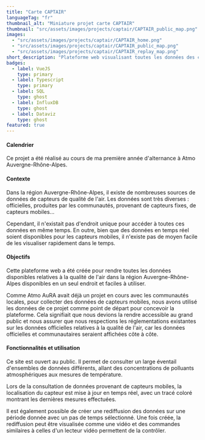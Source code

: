 ```yaml
---
title: "Carte CAPTAIR"
languageTag: "fr"
thumbnail_alt: "Miniature projet carte CAPTAIR"
thumbnail: "src/assets/images/projects/captair/CAPTAIR_public_map.png"
images:
  - "src/assets/images/projects/captair/CAPTAIR_home.png"
  - "src/assets/images/projects/captair/CAPTAIR_public_map.png"
  - "src/assets/images/projects/captair/CAPTAIR_replay_map.png"
short_description: "Plateforme web visualisant toutes les données des capteurs de qualité de l'air en Auvergne-Rhône-Alpes. Comprend une fonction de replay pour clarifier les tendances. Utilisée par les partenaires d'Atmo AuRA pour des projets spécifiques."
badges:
  - label: VueJS
    type: primary
  - label: Typescript
    type: primary
  - label: SQL
    type: ghost
  - label: InfluxDB
    type: ghost
  - label: Dataviz
    type: ghost
featured: true
---
```

#### Calendrier
Ce projet a été réalisé au cours de ma première année d'alternance à Atmo Auvergne-Rhône-Alpes.

#### Contexte
Dans la région Auvergne-Rhône-Alpes, il existe de nombreuses sources de données de capteurs de qualité de l'air. Les données sont très diverses : officielles, produites par les communautés, provenant de capteurs fixes, de capteurs mobiles...

Cependant, il n'existait pas d'endroit unique pour accéder à toutes ces données en même temps. En outre, bien que des données en temps réel soient disponibles pour les capteurs mobiles, il n'existe pas de moyen facile de les visualiser rapidement dans le temps.

#### Objectifs
Cette plateforme web a été créée pour rendre toutes les données disponibles relatives à la qualité de l'air dans la région Auvergne-Rhône-Alpes disponibles en un seul endroit et faciles à utiliser.

Comme Atmo AuRA avait déjà un projet en cours avec les communautés locales, pour collecter des données de capteurs mobiles, nous avons utilisé les données de ce projet comme point de départ pour concevoir la plateforme. Cela signifiait que nous devions la rendre accessible au grand public et nous assurer que nous respections les réglementations existantes sur les données officielles relatives à la qualité de l'air, car les données officielles et communautaires seraient affichées côte à côte. 

#### Fonctionnalités et utilisation
Ce site est ouvert au public. Il permet de consulter un large éventail d'ensembles de données différents, allant des concentrations de polluants atmosphériques aux mesures de température.

Lors de la consultation de données provenant de capteurs mobiles, la localisation du capteur est mise à jour en temps réel, avec un tracé coloré montrant les dernières mesures effectuées.

Il est également possible de créer une rediffusion des données sur une période donnée avec un pas de temps sélectionné. Une fois créée, la rediffusion peut être visualisée comme une vidéo et des commandes similaires à celles d'un lecteur vidéo permettent de la contrôler.